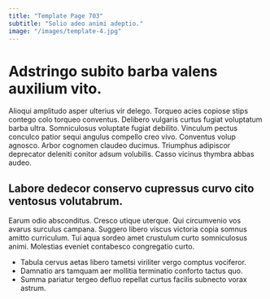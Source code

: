 ```yaml
---
title: "Template Page 703"
subtitle: "Solio adeo animi adeptio."
image: "/images/template-4.jpg"
---
```


# Adstringo subito barba valens auxilium vito.

Alioqui amplitudo asper ulterius vir delego. Torqueo acies copiose stips contego colo torqueo conventus. Delibero vulgaris curtus fugiat voluptatum barba ultra.
Somniculosus voluptate fugiat debilito. Vinculum pectus conculco patior sequi angulus compello creo vivo. Conventus volup agnosco.
Arbor cognomen claudeo ducimus. Triumphus adipiscor deprecator deleniti conitor adsum volubilis. Casso vicinus thymbra abbas audeo.

## Labore dedecor conservo cupressus curvo cito ventosus volutabrum.

Earum odio absconditus. Cresco utique uterque. Qui circumvenio vos avarus surculus campana.
Suggero libero viscus victoria copia somnus amitto curriculum. Tui aqua sordeo amet crustulum curto somniculosus animi. Molestias eveniet contabesco congregatio curto.

* Tabula cervus aetas libero tametsi viriliter vergo comptus vociferor.
* Damnatio ars tamquam aer mollitia terminatio conforto tactus quo.
* Summa pariatur tergeo defluo repellat curtus facilis subnecto vorax astrum.
